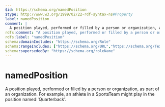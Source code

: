 ```yaml
---
$id: https://schema.org/namedPosition
$type: http://www.w3.org/1999/02/22-rdf-syntax-ns#Property
label: namedPosition
comment: |
  A position played, performed or filled by a person or organization, as part of an organization. For example, an athlete in a SportsTeam might play in the position named 'Quarterback'.
rdfs:comment: "A position played, performed or filled by a person or organization, as part of an organization. For example, an athlete in a SportsTeam might play in the position named 'Quarterback'."
rdfs:label: "namedPosition"
schema:domainIncludes: "https://schema.org/Role"
schema:rangeIncludes: ["https://schema.org/URL","https://schema.org/Text"]
schema:supersededBy: "https://schema.org/roleName"
---
```


# namedPosition

A position played, performed or filled by a person or organization, as part of an organization. For example, an athlete in a SportsTeam might play in the position named 'Quarterback'.

